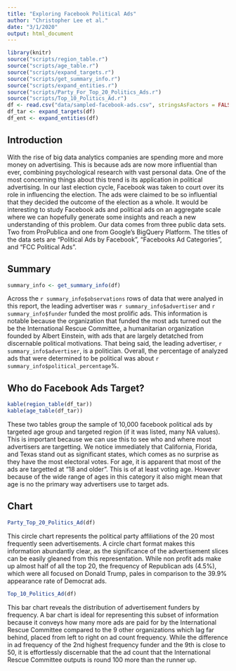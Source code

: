 ```yaml
---
title: "Exploring Facebook Political Ads"
author: "Christopher Lee et al."
date: "3/1/2020"
output: html_document
---
```

```r
library(knitr)
source("scripts/region_table.r")
source("scripts/age_table.r")
source("scripts/expand_targets.r")
source("scripts/get_summary_info.r")
source("scripts/expand_entities.r")
source("scripts/Party_For_Top_20_Politics_Ads.r")
source("scripts/Top_10_Politics_Ad.r")
df <- read.csv("data/sampled-facebook-ads.csv", stringsAsFactors = FALSE)
df_tar <- expand_targets(df)
df_ent <- expand_entities(df)
```

## Introduction
  With the rise of big data analytics companies are spending more and more money on advertising. This is because ads are now more influential than ever, combining psychological research with vast personal data. One of the most concerning things about this trend is its application in political advertising. In our last election cycle, Facebook was taken to court over its role in influencing the election. The ads were claimed to be so influential that they decided the outcome of the election as a whole. It would be interesting to study Facebook ads and political ads on an aggregate scale where we can hopefully generate some insights and reach a new understanding of this problem. Our data comes from three public data sets. Two from ProPublica and one from Google's BigQuery Platform. The titles of the data sets are "Political Ads by Facebook", "Facebooks Ad Categories", and "FCC Political Ads".
  
## Summary
```r
summary_info <- get_summary_info(df)
```
Across the `r summary_info$observations` rows of data that were analyed in this report, the leading advertiser was `r summary_info$advertiser` and `r summary_info$funder` funded the most prolific ads. This information is notable because the organization that funded the most ads turned out the be the International Rescue Committee, a humanitarian organization founded by Albert Einstein, with ads that are largely detatched from discernable political motivations. That being said, the leading advertiser, `r summary_info$advertiser`, is a politician. Overall, the percentage of analyzed ads that were determined to be political was about `r summary_info$political_percentage`%.

## Who do Facebook Ads Target?
```r
kable(region_table(df_tar))
kable(age_table(df_tar))
```
These two tables group the sample of 10,000 facebook political ads by targeted age group and targeted region (if it was listed, many NA values). This is important because we can use this to see who and where most advertisers are targetting. We notice immediately that California, Florida, and Texas stand out as significant states, which comes as no surprise as they have the most electoral votes. For age, it is apparent that most of the ads are targetted at "18 and older". This is of at least voting age. However because of the wide range of ages in this category it also might mean that age is no the primary way advertisers use to target ads. 
  
## Chart
```r
Party_Top_20_Politics_Ad(df)
```
This circle chart represents the political party affiliations of the 20 most frequently seen advertisements. A circle chart format makes this information abundantly clear, as the significance of the advertisement slices can be easily gleaned from this representation. While non profit ads make up almost half of all the top 20, the frequency of Republican ads (4.5%), which were all focused on Donald Trump, pales in comparison to the 39.9% appearance rate of Democrat ads. 

```r
Top_10_Politics_Ad(df)
```
This bar chart reveals the distribution of advertisement funders by frequency. A bar chart is ideal for representing this subset of information because it conveys how many more ads are paid for by the International Rescue Committee compared to the 9 other organizations which lag far behind, placed from left to right on ad count frequency. While the difference in ad frequency of the 2nd highest frequency funder and the 9th is close to 50, it is effortlessly discernable that the ad count that the International Rescue Committee outputs is round 100 more than the runner up. 
